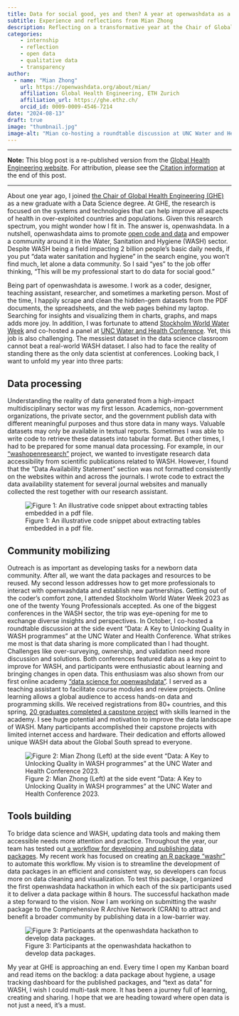 ```yaml
---
title: Data for social good, yes and then? A year at openwashdata as a data scientist
subtitle: Experience and reflections from Mian Zhong
description: Reflecting on a transformative year at the Chair of Global Health Engineering, a data scientist shares her journey from a new graduate to a key player in the Water, Sanitation, and Hygiene (WASH) sector.
categories:
    - internship
    - reflection
    - open data
    - qualitative data
    - transparency
author: 
  - name: "Mian Zhong"
    url: https://openwashdata.org/about/mian/
    affiliation: Global Health Engineering, ETH Zurich
    affiliation_url: https://ghe.ethz.ch/
    orcid_id: 0009-0009-4546-7214
date: "2024-08-13"
draft: true
image: "thumbnail.jpg"
image-alt: "Mian co-hosting a roundtable discussion at UNC Water and Health Conference 2023."
---
```


------------------------------------------------------------------------

**Note:** This blog post is a re-published version from the [Global Health Engineering website](). For attribution, please see the [Citation information]() at the end of this post.

------------------------------------------------------------------------

About one year ago, I joined [the Chair of Global Health Engineering (GHE)](https://ghe.ethz.ch) as a new graduate with a Data Science degree. At GHE, the research is focused on the systems and technologies that can help improve all aspects of health in over-exploited countries and populations. Given this research spectrum, you might wonder how I fit in. The answer is, openwashdata. In a nutshell, openwashdata aims to promote [open code and data](https://ghe.ethz.ch/open-science.html) and empower a community around it in the Water, Sanitation and Hygiene (WASH) sector. Despite WASH being a field impacting 2 billion people’s basic daily needs, if you put “data water sanitation and hygiene” in the search engine, you won’t find much, let alone a data community. So I said “yes” to the job offer thinking, “This will be my professional start to do data for social good.”

Being part of openwashdata is awesome. I work as a coder, designer, teaching assistant, researcher, and sometimes a marketing person. Most of the time, I happily scrape and clean the hidden-gem datasets from the PDF documents, the spreadsheets, and the web pages behind my laptop. Searching for insights and visualizing them in charts, graphs, and maps adds more joy. In addition, I was fortunate to attend [Stockholm World Water Week](https://www.worldwaterweek.org) and co-hosted a panel at [UNC Water and Health Conference](https://waterinstitute.unc.edu/our-work/unc-water-and-health-conference). Yet, this job is also challenging. The messiest dataset in the data science classroom cannot beat a real-world WASH dataset. I also had to face the reality of standing there as the only data scientist at conferences. Looking back, I want to unfold my year into three parts:

## Data processing

Understanding the reality of data generated from a high-impact multidisciplinary sector was my first lesson. Academics, non-government organizations, the private sector, and the government publish data with different meaningful purposes and thus store data in many ways. Valuable datasets may only be available in textual reports. Sometimes I was able to write code to retrieve these datasets into tabular format. But other times, I had to be prepared for some manual data processing. For example, in our [“washopenresearch”](https://github.com/openwashdata/washopenresearch) project, we wanted to investigate research data accessibility from scientific publications related to WASH. However, I found that the “Data Availability Statement” section was not formatted consistently on the websites within and across the journals. I wrote code to extract the data availability statement for several journal websites and manually collected the rest together with our research assistant.

![Figure 1: An illustrative code snippet about extracting tables embedded in a pdf file.](figure-1-code-snippet.png)

## Community mobilizing

Outreach is as important as developing tasks for a newborn data community. After all, we want the data packages and resources to be reused. My second lesson addresses how to get more professionals to interact with openwashdata and establish new partnerships. Getting out of the coder’s comfort zone, I attended Stockholm World Water Week 2023 as one of the twenty Young Professionals accepted. As one of the biggest conferences in the WASH sector, the trip was eye-opening for me to exchange diverse insights and perspectives. In October, I co-hosted a roundtable discussion at the side event “Data: A Key to Unlocking Quality in WASH programmes” at the UNC Water and Health Conference. What strikes me most is that data sharing is more complicated than I had thought. Challenges like over-surveying, ownership, and validation need more discussion and solutions. Both conferences featured data as a key point to improve for WASH, and participants were enthusiastic about learning and bringing changes in open data. This enthusiasm was also shown from our first online academy [“data science for openwashdata”](https://ds4owd-001.github.io/website/). I served as a teaching assistant to facilitate course modules and review projects. Online learning allows a global audience to access hands-on data and programming skills. We received registrations from 80+ countries, and this spring, [20 graduates completed a capstone project](https://openwashdata.org/pages/academy/graduates/) with skills learned in the academy. I see huge potential and motivation to improve the data landscape of WASH. Many participants accomplished their capstone projects with limited internet access and hardware. Their dedication and efforts allowed unique WASH data about the Global South spread to everyone.

![Figure 2: Mian Zhong (Left) at the side event “Data: A Key to Unlocking Quality in WASH programmes” at the UNC Water and Health Conference 2023.](figure-2-unc-conference.jpg)

## Tools building

To bridge data science and WASH, updating data tools and making them accessible needs more attention and practice. Throughout the year, our team has tested out [a workflow for developing and publishing data packages](https://github.com/openwashdata-dev/workflow). My recent work has focused on creating [an R package “washr”](https://github.com/openwashdata-dev/washr) to automate this workflow. My vision is to streamline the development of data packages in an efficient and consistent way, so developers can focus more on data cleaning and visualization. To test this package, I organized the first openwashdata hackathon in which each of the six participants used it to deliver a data package within 8 hours. The successful hackathon made a step forward to the vision. Now I am working on submitting the washr package to the Comprehensive R Archive Network (CRAN) to attract and benefit a broader community by publishing data in a low-barrier way.

![Figure 3: Participants at the openwashdata hackathon to develop data packages.](/pages/events/2024-06-21-hackathon/figure/IMG_1070.jpeg)

My year at GHE is approaching an end. Every time I open my Kanban board and read items on the backlog: a data package about hygiene, a usage tracking dashboard for the published packages, and “text as data” for WASH, I wish I could multi-task more. It has been a journey full of learning, creating and sharing. I hope that we are heading toward where open data is not just a need, it’s a must.
